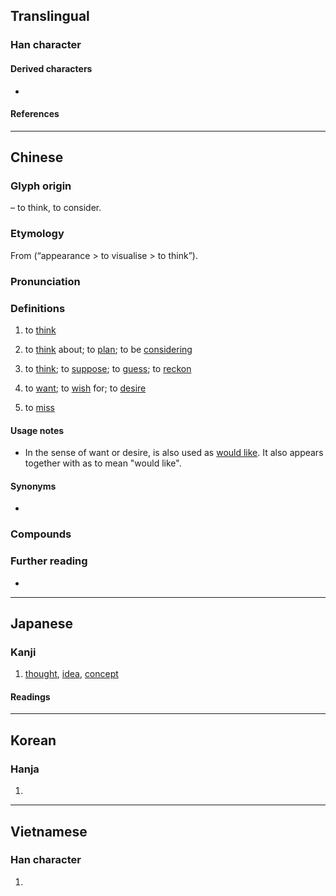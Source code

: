 {{character info}}
==Translingual==
{{stroke order|strokes=13}}
{{stroke order|type=animate}}

===Han character===
{{Han char|rn=61|rad=心|as=09|sn=13|four=46330|canj=DUP|ids=⿱相心}}

====Derived characters====
* {{l|mul|[[𫾋]]}}

====References====
{{Han ref|kx=0392.260|dkj=10858|dj=0728.100|hdz=42320.110|uh=60F3}}

----

==Chinese==
{{zh-forms}}

===Glyph origin===
{{Han etym}}
{{Han compound|相|心|t2=heart, mind|ls=psc|c1=p|c2=s}} – to think, to consider.

===Etymology===
From {{och-l|相|to observe; appearance}} (“appearance > to visualise > to think”).

===Pronunciation===
{{zh-pron
|m=xiǎng
|m-s=xiang3
|dg=щён2
|c=soeng2
|c-t=lhiang2
|g=xiong3
|h=pfs=sióng;gd=xiong3
|j=xion2
|mb=siǒ̤ng
|md=siōng
|mn=xm,tp,kh,sx,yl,km,mg,hc,tc:siūⁿ/qz,lk,ph:siǔⁿ/zz,tn,md:siōⁿ/pn:siāuⁿ/xm,qz,tw:sióng/zz:siáng
|mn_note=siūⁿ/siǔⁿ/siōⁿ - vernacular; sióng/siáng - literary
|mn-t=siên6/sion6/siang2
|mn-t_note=siên6/sion6 - vernacular (siên6 - Chaozhou); siang2 - literary
|w=2xian
|x=sian3
|mc=y
|oc=y
|ma=y
|cat=v
}}

===Definitions===
{{zh-hanzi}}

# to [[think]] {{gl|to conceive of something or someone}}
#: {{zh-x|你 想 多 了 吧！|You've over'''thought''' this!; You've '''read too much''' into this!}}
#: {{zh-x|我 想 她 是 衰老 了。|I '''think''' she's going senile.}}
# to [[think]] about; to [[plan]]; to be [[considering]]
#: {{zh-x|我 想 在 暑假{jià} 打工。|I'm '''planning''' to get a job for the summer.}}
# to [[think]]; to [[suppose]]; to [[guess]]; to [[reckon]]
#: {{zh-x|我 想 我 能 給 你 找 到 合適 的 尺碼。|I '''think''' I can find the right size for you.}}
# to [[want]]; to [[wish]] for; to [[desire]]
#: {{zh-x|還 想 喝 一 杯 嗎？|Would you '''like''' another drink?}}
#: {{zh-x|她 想 當 芭蕾舞 演員。|She '''wants''' to be a ballet dancer.}}
#: {{zh-x|我 很 想 睡。|I'm really sleepy (''lit.'' I really '''want''' to sleep.)}}
#: {{zh-x|睇 到 唔 想 睇|watched so much that one doesn't want to watch any more|C}}
# to [[miss]] {{gl|to feel the absence of someone or something}}
#: {{zh-x|你 走 了 我 會 想 你 的。|I'll '''miss''' you when you're gone.}}

==== Usage notes ====
* In the sense of want or desire, {{zh-l|想}} is also used as [[would like]]. It also appears together with {{zh-l|要|'''yào'''}} as {{zh-l|想要}} to mean "would like".

====Synonyms====
{{zh-dial}}
{{zh-dial|要}}
{{zh-dial|想念}}
* {{sense|to reckon}}
{{zh-syn-saurus|認為}}

===Compounds===
{{zh-der|想必|想不到|想不開|想當然|想得開|想得美|想到|想法|想方設法|想家|想開|想來|想念|想起|想起來|想入非非|想通|想望|想像/想象|想像/想象力|想要|猜想|感想|構想|幻想|回想|空想|理想|夢想|瞑想|思前想後|妄想|心想事成|意想|不堪設想|不想|中心思想|伏想|休想|假想|假想敵|傾想|儘想|冥思苦想|冥想|凝想|前思後想|千思萬想|可想而知|呆想|夢勞魂想|夢想成真|奇想|妄想症|妙想|封建思想|左思右想|巴想|幻想力|幻想曲|幻想派|心無二想|思想|思想史|思想家|思想庫|思想戰|悁想|想一想|想不透|想不通|想來想去|想像|想像力|想前顧後|想度|想慕|想法子|想當然耳|想碴兒|想見|想頭|意想不到|慨想|懷想|懸想|戰略思想|推想|揣想|摹想|料想|暗想|暢想|暮想朝思|有想頭|朝思夕想|朝思暮想|東想西想|沒心想|沒心沒想|沒想到|沒想頭|浮想|浮想聯翩|涉想|渴想|濠濮間想|無想頭|煩想|狂想|狂想曲|獃想|玄想|理想主義|理想化|理想國|異想天開|痴心妄想|痴想|白想想|眠思夢想|瞎想|神仙思想|突發奇想|緬想|老莊思想|聯想|聯想力|胡思亂想|胡想|臆想幣|苦思惡想|茶思飯想|著想/着想|行思坐想|觀想念佛|設想|試想|貪心妄想|追想|退一步想|逸想|遐想|難以想像|非非想|預想|默想|少年袂曉想，食老毋成樣:siàu-liân bē-hiáu siūⁿ, chia̍h-lāu m̄-chiâⁿ-iūⁿ;Min Nan|數想:siàu-siūⁿ;Min Nan}}

===Further reading===
* {{thcwd|9451}}

{{zh-cat|Beginning|Thinking}}

----

==Japanese==

===Kanji===
{{ja-kanji|grade=3|rs=心09}}

# [[thought]], [[idea]], [[concept]]

====Readings====
{{ja-readings
|goon=そう<さう
|kanon=しょう<しやう
|kanyoon=そ
|kun=おも-い<おも-ひ, おも-う<おも-ふ
}}

----

==Korean==

===Hanja===
{{ko-hanja|생각|상}}

# {{hanja form of|상|[[idea]], [[thought]]}}

----

==Vietnamese==

===Han character===
{{vi-readings|reading=tưởng|rs=心09}}

# {{rfdef|vi|sort=心09}}